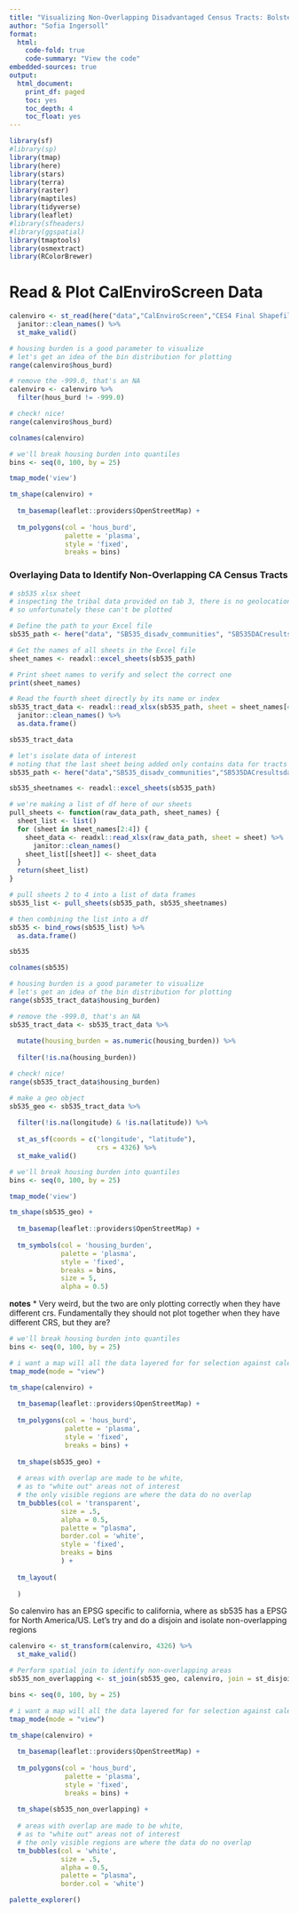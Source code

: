 ```yaml
---
title: "Visualizing Non-Overlapping Disadvantaged Census Tracts: Bolstering CalEnviroScreen Considerations"
author: "Sofia Ingersoll"
format:
  html:
    code-fold: true
    code-summary: "View the code"
embedded-sources: true
output:
  html_document:
    print_df: paged
    toc: yes
    toc_depth: 4
    toc_float: yes
---
```


```r
library(sf)
#library(sp)
library(tmap)
library(here)
library(stars)
library(terra)
library(raster)
library(maptiles)
library(tidyverse)
library(leaflet)
#library(sfheaders)
#library(ggspatial)
library(tmaptools)
library(osmextract) 
library(RColorBrewer)
```


# Read & Plot CalEnviroScreen Data
```r
calenviro <- st_read(here("data","CalEnviroScreen","CES4 Final Shapefile.shp")) %>% 
  janitor::clean_names() %>% 
  st_make_valid()

# housing burden is a good parameter to visualize
# let's get an idea of the bin distribution for plotting
range(calenviro$hous_burd)

# remove the -999.0, that's an NA
calenviro <- calenviro %>% 
  filter(hous_burd != -999.0)

# check! nice!
range(calenviro$hous_burd)
```
```r
colnames(calenviro)
```

```r
# we'll break housing burden into quantiles
bins <- seq(0, 100, by = 25)

tmap_mode('view')

tm_shape(calenviro) +
  
  tm_basemap(leaflet::providers$OpenStreetMap) +
  
  tm_polygons(col = 'hous_burd',
              palette = 'plasma',
              style = 'fixed',
              breaks = bins) 
```


### Overlaying Data to Identify Non-Overlapping CA Census Tracts


```r
# sb535 xlsx sheet
# inspecting the tribal data provided on tab 3, there is no geolocation information
# so unfortunately these can't be plotted 

# Define the path to your Excel file
sb535_path <- here("data", "SB535_disadv_communities", "SB535DACresultsdatadictionary_F_2022.xlsx")

# Get the names of all sheets in the Excel file
sheet_names <- readxl::excel_sheets(sb535_path)

# Print sheet names to verify and select the correct one
print(sheet_names)

# Read the fourth sheet directly by its name or index
sb535_tract_data <- readxl::read_xlsx(sb535_path, sheet = sheet_names[4]) %>% 
  janitor::clean_names() %>%
  as.data.frame()

sb535_tract_data
```


```r
# let's isolate data of interest
# noting that the last sheet being added only contains data for tracts and not tribal areas
sb535_path <- here("data","SB535_disadv_communities","SB535DACresultsdatadictionary_F_2022.xlsx")

sb535_sheetnames <- readxl::excel_sheets(sb535_path)

# we're making a list of df here of our sheets
pull_sheets <- function(raw_data_path, sheet_names) {
  sheet_list <- list()
  for (sheet in sheet_names[2:4]) {
    sheet_data <- readxl::read_xlsx(raw_data_path, sheet = sheet) %>%
      janitor::clean_names()
    sheet_list[[sheet]] <- sheet_data
  }
  return(sheet_list)
}

# pull sheets 2 to 4 into a list of data frames
sb535_list <- pull_sheets(sb535_path, sb535_sheetnames)

# then combining the list into a df
sb535 <- bind_rows(sb535_list) %>% 
  as.data.frame()

sb535
```

```r
colnames(sb535)
```

```r
# housing burden is a good parameter to visualize
# let's get an idea of the bin distribution for plotting
range(sb535_tract_data$housing_burden)

# remove the -999.0, that's an NA
sb535_tract_data <- sb535_tract_data %>% 
  
  mutate(housing_burden = as.numeric(housing_burden)) %>% 
  
  filter(!is.na(housing_burden))

# check! nice!
range(sb535_tract_data$housing_burden)
```

```r
# make a geo object
sb535_geo <- sb535_tract_data %>% 
  
  filter(!is.na(longitude) & !is.na(latitude)) %>% 
  
  st_as_sf(coords = c('longitude', "latitude"),
                      crs = 4326) %>% 
  st_make_valid()
```

```r
# we'll break housing burden into quantiles
bins <- seq(0, 100, by = 25)

tmap_mode('view')

tm_shape(sb535_geo) +
  
  tm_basemap(leaflet::providers$OpenStreetMap) +
  
  tm_symbols(col = 'housing_burden',
             palette = 'plasma',
             style = 'fixed',
             breaks = bins,
             size = 5,
             alpha = 0.5) 
```

**notes**
* Very weird, but the two are only plotting correctly when they have different crs. Fundamentally they should not plot together when they have different CRS, but they are?

```r
# we'll break housing burden into quantiles
bins <- seq(0, 100, by = 25)

# i want a map will all the data layered for for selection against calenviro
tmap_mode(mode = "view")

tm_shape(calenviro) +
  
  tm_basemap(leaflet::providers$OpenStreetMap) +
  
  tm_polygons(col = 'hous_burd',
              palette = 'plasma',
              style = 'fixed',
              breaks = bins) +
  
  tm_shape(sb535_geo) +
  
  # areas with overlap are made to be white,
  # as to "white out" areas not of interest  
  # the only visible regions are where the data do no overlap 
  tm_bubbles(col = 'transparent',
             size = .5,
             alpha = 0.5,
             palette = "plasma",
             border.col = 'white',
             style = 'fixed',
             breaks = bins
             ) +
  
  tm_layout(
    
  )
```



So calenviro has an EPSG specific to california, where as sb535 has a EPSG for North America/US. Let's try and do a disjoin and isolate non-overlapping regions
```r
calenviro <- st_transform(calenviro, 4326) %>% 
  st_make_valid()

# Perform spatial join to identify non-overlapping areas
sb535_non_overlapping <- st_join(sb535_geo, calenviro, join = st_disjoint)
```

```r
bins <- seq(0, 100, by = 25)

# i want a map will all the data layered for for selection against calenviro
tmap_mode(mode = "view")

tm_shape(calenviro) +
  
  tm_basemap(leaflet::providers$OpenStreetMap) +
  
  tm_polygons(col = 'hous_burd',
              palette = 'plasma',
              style = 'fixed',
              breaks = bins) +
  
  tm_shape(sb535_non_overlapping) +
  
  # areas with overlap are made to be white,
  # as to "white out" areas not of interest  
  # the only visible regions are where the data do no overlap 
  tm_bubbles(col = 'white',
             size = .5,
             alpha = 0.5,
             palette = "plasma",
             border.col = 'white') 
```


```r
palette_explorer()
```










